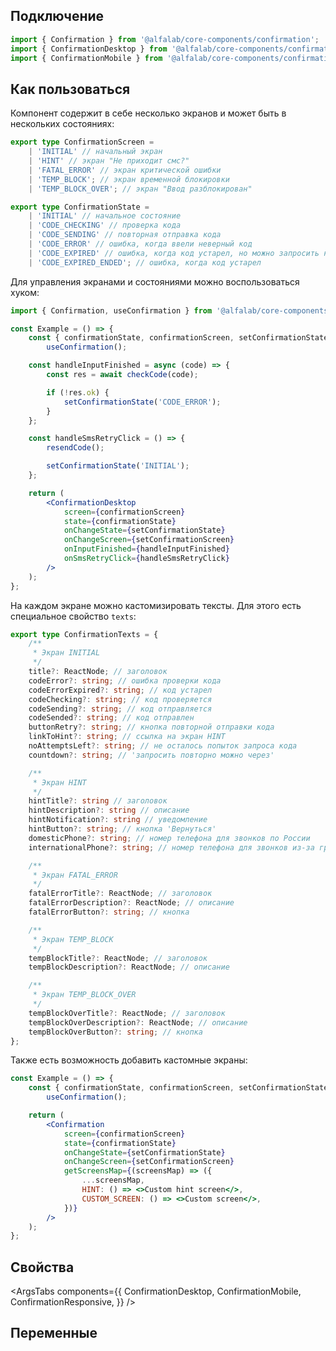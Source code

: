 
## Подключение

```jsx
import { Confirmation } from '@alfalab/core-components/confirmation';
import { ConfirmationDesktop } from '@alfalab/core-components/confirmation/desktop';
import { ConfirmationMobile } from '@alfalab/core-components/confirmation/mobile';
```

## Как пользоваться

Компонент содержит в себе несколько экранов и может быть в нескольких состояниях:

```typescript
export type ConfirmationScreen =
    | 'INITIAL' // начальный экран
    | 'HINT' // экран "Не приходит смс?"
    | 'FATAL_ERROR' // экран критической ошибки
    | 'TEMP_BLOCK'; // экран временной блокировки
    | 'TEMP_BLOCK_OVER'; // экран "Ввод разблокирован"

export type ConfirmationState =
    | 'INITIAL' // начальное состояние
    | 'CODE_CHECKING' // проверка кода
    | 'CODE_SENDING' // повторная отправка кода
    | 'CODE_ERROR' // ошибка, когда ввели неверный код
    | 'CODE_EXPIRED' // ошибка, когда код устарел, но можно запросить новый
    | 'CODE_EXPIRED_ENDED'; // ошибка, когда код устарел
```

Для управления экранами и состояниями можно воспользоваться хуком:

```jsx
import { Confirmation, useConfirmation } from '@alfalab/core-components/confirmation';

const Example = () => {
    const { confirmationState, confirmationScreen, setConfirmationState, setConfirmationScreen } =
        useConfirmation();

    const handleInputFinished = async (code) => {
        const res = await checkCode(code);

        if (!res.ok) {
            setConfirmationState('CODE_ERROR');
        }
    };

    const handleSmsRetryClick = () => {
        resendCode();

        setConfirmationState('INITIAL');
    };

    return (
        <ConfirmationDesktop
            screen={confirmationScreen}
            state={confirmationState}
            onChangeState={setConfirmationState}
            onChangeScreen={setConfirmationScreen}
            onInputFinished={handleInputFinished}
            onSmsRetryClick={handleSmsRetryClick}
        />
    );
};
```

На каждом экране можно кастомизировать тексты. Для этого есть специальное свойство `texts`:

```typescript
export type ConfirmationTexts = {
    /**
     * Экран INITIAL
     */
    title?: ReactNode; // заголовок
    codeError?: string; // ошибка проверки кода
    codeErrorExpired?: string; // код устарел
    codeChecking?: string; // код проверяется
    codeSending?: string; // код отправляется
    codeSended?: string; // код отправлен
    buttonRetry?: string; // кнопка повторной отправки кода
    linkToHint?: string; // ссылка на экран HINT
    noAttemptsLeft?: string; // не осталось попыток запроса кода
    countdown?: string; // 'запросить повторно можно через'

    /**
     * Экран HINT
     */
    hintTitle?: string // заголовок
    hintDescription?: string // описание
    hintNotification?: string // уведомление
    hintButton?: string; // кнопка 'Вернуться'
    domesticPhone?: string; // номер телефона для звонков по России
    internationalPhone?: string; // номер телефона для звонков из-за границы

    /**
     * Экран FATAL_ERROR
     */
    fatalErrorTitle?: ReactNode; // заголовок
    fatalErrorDescription?: ReactNode; // описание
    fatalErrorButton?: string; // кнопка

    /**
     * Экран TEMP_BLOCK
     */
    tempBlockTitle?: ReactNode; // заголовок
    tempBlockDescription?: ReactNode; // описание

    /**
     * Экран TEMP_BLOCK_OVER
     */
    tempBlockOverTitle?: ReactNode; // заголовок
    tempBlockOverDescription?: ReactNode; // описание
    tempBlockOverButton?: string; // кнопка
};
```

Также есть возможность добавить кастомные экраны:

```jsx
const Example = () => {
    const { confirmationState, confirmationScreen, setConfirmationState, setConfirmationScreen } =
        useConfirmation();

    return (
        <Confirmation
            screen={confirmationScreen}
            state={confirmationState}
            onChangeState={setConfirmationState}
            onChangeScreen={setConfirmationScreen}
            getScreensMap={(screensMap) => ({
                ...screensMap,
                HINT: () => <>Custom hint screen</>,
                CUSTOM_SCREEN: () => <>Custom screen</>,
            })}
        />
    );
};
```

## Свойства

<ArgsTabs
    components={{
        ConfirmationDesktop,
        ConfirmationMobile,
        ConfirmationResponsive,
    }}
/>

## Переменные

<CssVars css={vars} />
